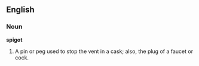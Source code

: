 ==English==

===Noun===

'''spigot'''

#A pin or peg used to stop the vent in a cask; also, the plug of a faucet or cock.